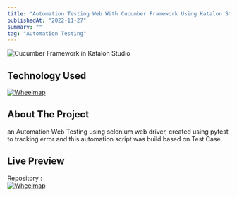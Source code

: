 ```yaml
---
title: "Automation Testing Web With Cucumber Framework Using Katalon Studio"
publishedAt: "2022-11-27"
summary: ""
tag: "Automation Testing"
---
```


![Cucumber Framework in Katalon Studio](/automation-testing.jpg)

## Technology Used

[![Wheelmap](https://img.shields.io/badge/Selenium-43B02A?style=for-the-badge&logo=Selenium&logoColor=white)](https://www.selenium.dev/)

## About The Project

an Automation Web Testing using selenium web driver, created using pytest to tracking error and this automation script was build based on Test Case.

## Live Preview

Repository :<br/>
[![Wheelmap](https://img.shields.io/badge/GitHub-100000?style=for-the-badge&logo=github&logoColor=white)](https://github.com/restufff/selenium_automation_testing_web)
